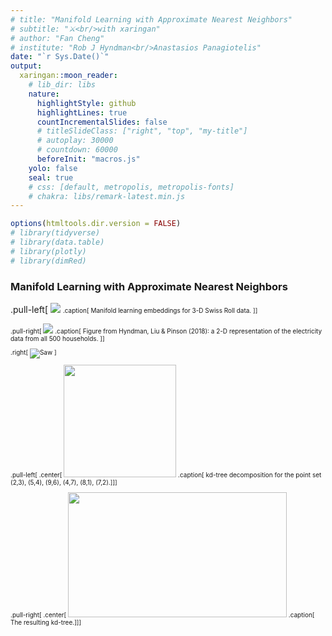 ```yaml
---
# title: "Manifold Learning with Approximate Nearest Neighbors"
# subtitle: "⚔<br/>with xaringan"
# author: "Fan Cheng"
# institute: "Rob J Hyndman<br/>Anastasios Panagiotelis"
date: "`r Sys.Date()`"
output:
  xaringan::moon_reader:
    # lib_dir: libs
    nature:
      highlightStyle: github
      highlightLines: true
      countIncrementalSlides: false
      # titleSlideClass: ["right", "top", "my-title"]
      # autoplay: 30000
      # countdown: 60000
      beforeInit: "macros.js"
    yolo: false
    seal: true
    # css: [default, metropolis, metropolis-fonts]
    # chakra: libs/remark-latest.min.js
---
```


<!-- xaringan::inf_mr() -->
<!-- names(xaringan:::list_css())  # all possible themes -->
<!-- xaringan::infinite_moon_reader() # real-time view -->


```r
options(htmltools.dir.version = FALSE)
# library(tidyverse)
# library(data.table)
# library(plotly)
# library(dimRed)
```



### Manifold Learning with Approximate Nearest Neighbors

.pull-left[
<img src="docs/NUMBATS/srembedding_6.png">
<font size="1">
.caption[
Manifold learning embeddings for 3-D Swiss Roll data. 
]
]

.pull-right[
<img src="/Users/fche0019/git/mlann/docs/NUMBATS">
<font size="1">
.caption[
Figure from Hyndman, Liu & Pinson (2018): a 2-D representation of the electricity data from all 500 households. 
]
]
 


    
.right[
![Saw](https://fancheng.me/talks/Confirmation/manifold.gif
) ]



.pull-left[
.center[
<img src="https://upload.wikimedia.org/wikipedia/commons/thumb/b/bf/Kdtree_2d.svg/800px-Kdtree_2d.svg.png" width=180, height=180>
<font size="1">
.caption[
kd-tree decomposition for the point set<br/>
(2,3), (5,4), (9,6), (4,7), (8,1), (7,2).
]
]
]

.pull-right[
.center[
<img src="https://upload.wikimedia.org/wikipedia/commons/thumb/2/25/Tree_0001.svg/1920px-Tree_0001.svg.png" width=350, height=200>
<font size="1">
.caption[
The resulting kd-tree.
]
]
]


